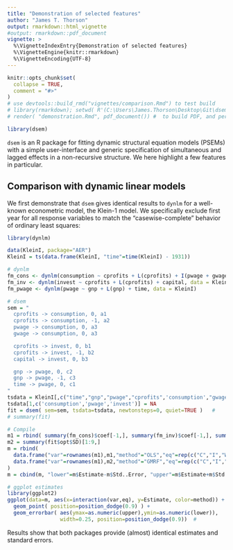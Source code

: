 ```yaml
---
title: "Demonstration of selected features"
author: "James T. Thorson"
output: rmarkdown::html_vignette
#output: rmarkdown::pdf_document
vignette: >
  %\VignetteIndexEntry{Demonstration of selected features}
  %\VignetteEngine{knitr::rmarkdown}
  %\VignetteEncoding{UTF-8}
---
```


```r
knitr::opts_chunk$set(
  collapse = TRUE,
  comment = "#>"
)
# use devtools::build_rmd("vignettes/comparison.Rmd") to test build
# library(rmarkdown); setwd( R'(C:\Users\James.Thorson\Desktop\Git\dsem\vignettes)' )
# render( "demonstration.Rmd", pdf_document()) #  to build PDF, and perhaps tinytex::latexmk() to install dependencies
```

```r
library(dsem)
```

`dsem` is an R package for fitting dynamic structural equation models (PSEMs) with a simple user-interface and generic specification of simultaneous and lagged effects in a non-recursive structure.   We here highlight a few features in particular.

## Comparison with dynamic linear models

We first demonstrate that `dsem` gives identical results to `dynlm` for a well-known econometric model, the Klein-1 model. We specifically exclude first year for all response variables to match the "casewise-complete" behavior of ordinary least squares:

```r
library(dynlm)

data(KleinI, package="AER")
KleinI = ts(data.frame(KleinI, "time"=time(KleinI) - 1931))

# dynlm
fm_cons <- dynlm(consumption ~ cprofits + L(cprofits) + I(pwage + gwage), data = KleinI)
fm_inv <- dynlm(invest ~ cprofits + L(cprofits) + capital, data = KleinI)                 #
fm_pwage <- dynlm(pwage ~ gnp + L(gnp) + time, data = KleinI)

# dsem
sem = "
  cprofits -> consumption, 0, a1
  cprofits -> consumption, -1, a2
  pwage -> consumption, 0, a3
  gwage -> consumption, 0, a3

  cprofits -> invest, 0, b1
  cprofits -> invest, -1, b2
  capital -> invest, 0, b3

  gnp -> pwage, 0, c2
  gnp -> pwage, -1, c3
  time -> pwage, 0, c1
"
tsdata = KleinI[,c("time","gnp","pwage","cprofits",'consumption',"gwage","invest","capital")]
tsdata[1,c('consumption','pwage','invest')] = NA
fit = dsem( sem=sem, tsdata=tsdata, newtonsteps=0, quiet=TRUE )   #
# summary(fit)

# Compile
m1 = rbind( summary(fm_cons)$coef[-1,], summary(fm_inv)$coef[-1,], summary(fm_pwage)$coef[-1,] )[,1:2]
m2 = summary(fit$opt$SD)[1:9,]
m = rbind(
  data.frame("var"=rownames(m1),m1,"method"="OLS","eq"=rep(c("C","I","Wp"),each=3)),
  data.frame("var"=rownames(m1),m2,"method"="GMRF","eq"=rep(c("C","I","Wp"),each=3))
)
m = cbind(m, "lower"=m$Estimate-m$Std..Error, "upper"=m$Estimate+m$Std..Error )

# ggplot estimates
library(ggplot2)
ggplot(data=m, aes(x=interaction(var,eq), y=Estimate, color=method)) +
  geom_point( position=position_dodge(0.9) ) +
  geom_errorbar( aes(ymax=as.numeric(upper),ymin=as.numeric(lower)),
                 width=0.25, position=position_dodge(0.9))  #
```

Results show that both packages provide (almost) identical estimates and standard errors.

